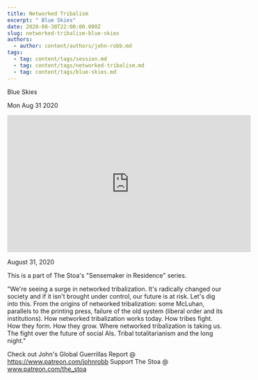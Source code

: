 ```yaml
---
title: Networked Tribalism
excerpt: " Blue Skies"
date: 2020-08-30T22:00:00.000Z
slug: networked-tribalism-blue-skies
authors:
  - author: content/authors/john-robb.md
tags:
  - tag: content/tags/session.md
  - tag: content/tags/networked-tribalism.md
  - tag: content/tags/blue-skies.md
---
```




 Blue Skies

Mon Aug 31 2020

<iframe width="560" height="315" src="https://www.youtube.com/embed/6zZ2TiU9G3g" title="Networked Tribalism: Blue Skies w/ John Robb. August 31, 2020" frameborder="0" allow="accelerometer; autoplay; clipboard-write; encrypted-media; gyroscope; picture-in-picture" allowfullscreen ></iframe>

August 31, 2020

This is a part of The Stoa's "Sensemaker in Residence" series. 

"We're seeing a surge in networked tribalization.  It's radically changed our society and if it isn't brought under control, our future is at risk.  Let's dig into this. From the origins of networked tribalization: some McLuhan, parallels to the printing press, failure of the old system (liberal order and its institutions).  How networked tribalization works today.  How tribes fight.  How they form.  How they grow.  Where networked tribalization is taking us.  The fight over the future of social AIs.  Tribal totalitarianism and the long night."

Check out John's Global Guerrillas Report @ https://www.patreon.com/johnrobb
Support The Stoa @ www.patreon.com/the_stoa



